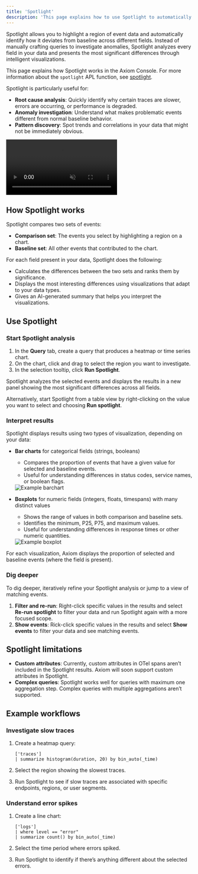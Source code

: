 ```yaml
---
title: 'Spotlight'
description: 'This page explains how to use Spotlight to automatically identify differences between selected events and baseline data.'
---
```


Spotlight allows you to highlight a region of event data and automatically identify how it deviates from baseline across different fields. Instead of manually crafting queries to investigate anomalies, Spotlight analyzes every field in your data and presents the most significant differences through intelligent visualizations.

This page explains how Spotlight works in the Axiom Console. For more information about the `spotlight` APL function, see [spotlight](/apl/aggregation-function/spotlight).

Spotlight is particularly useful for:

- **Root cause analysis**: Quickly identify why certain traces are slower, errors are occurring, or performance is degraded.
- **Anomaly investigation**: Understand what makes problematic events different from normal baseline behavior.
- **Pattern discovery**: Spot trends and correlations in your data that might not be immediately obvious.

<Frame caption="Axiom’s Spotlight feature in action">
  <video autoPlay muted loop playsInline className="w-full" src="/doc-assets/videos/spotlight-feature.mp4"></video>
</Frame>

## How Spotlight works

Spotlight compares two sets of events:

- **Comparison set**: The events you select by highlighting a region on a chart.
- **Baseline set**: All other events that contributed to the chart.

For each field present in your data, Spotlight does the following:
- Calculates the differences between the two sets and ranks them by significance.
- Displays the most interesting differences using visualizations that adapt to your data types.
- Gives an AI-generated summary that helps you interpret the visualizations.

## Use Spotlight

### Start Spotlight analysis

1. In the **Query** tab, create a query that produces a heatmap or time series chart.
1. On the chart, click and drag to select the region you want to investigate.
1. In the selection tooltip, click **Run Spotlight**.

Spotlight analyzes the selected events and displays the results in a new panel showing the most significant differences across all fields.

Alternatively, start Spotlight from a table view by right-clicking on the value you want to select and choosing **Run spotlight**.

### Interpret results

Spotlight displays results using two types of visualization, depending on your data:

- **Bar charts** for categorical fields (strings, booleans)
    - Compares the proportion of events that have a given value for selected and baseline events.
    - Useful for understanding differences in status codes, service names, or boolean flags.

    <Frame caption="Example barchart">
      <img src="/doc-assets/shots/barchart.png" alt="Example barchart" />
    </Frame>

- **Boxplots** for numeric fields (integers, floats, timespans) with many distinct values
    - Shows the range of values in both comparison and baseline sets.
    - Identifies the minimum, P25, P75, and maximum values.
    - Useful for understanding differences in response times or other numeric quantities.

    <Frame caption="Example boxplot">
      <img src="/doc-assets/shots/boxplot.png" alt="Example boxplot" />
    </Frame>

For each visualization, Axiom displays the proportion of selected and baseline events (where the field is present).

### Dig deeper

To dig deeper, iteratively refine your Spotlight analysis or jump to a view of matching events.

1. **Filter and re-run**: Right-click specific values in the results and select **Re-run spotlight** to filter your data and run Spotlight again with a more focused scope.
1. **Show events**: Rick-click specific values in the results and select **Show events** to filter your data and see matching events.

## Spotlight limitations

- **Custom attributes**: Currently, custom attributes in OTel spans aren’t included in the Spotlight results. Axiom will soon support custom attributes in Spotlight.
- **Complex queries**: Spotlight works well for queries with maximum one aggregation step. Complex queries with multiple aggregations aren’t supported.

## Example workflows

### Investigate slow traces

1. Create a heatmap query:

    ```kusto
    ['traces']
    | summarize histogram(duration, 20) by bin_auto(_time)
    ```

1. Select the region showing the slowest traces.
1. Run Spotlight to see if slow traces are associated with specific endpoints, regions, or user segments.

### Understand error spikes

1. Create a line chart:

    ```kusto
    ['logs']
    | where level == "error"
    | summarize count() by bin_auto(_time)
    ```

1. Select the time period where errors spiked.
1. Run Spotlight to identify if there’s anything different about the selected errors.
